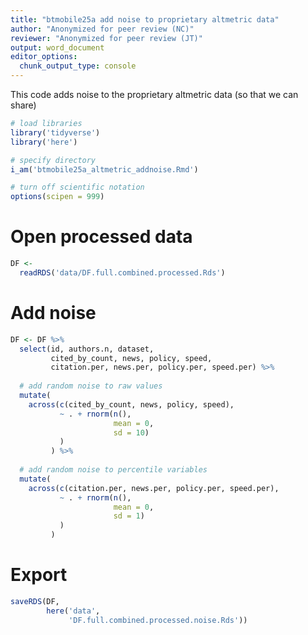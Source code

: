 ```yaml
---
title: "btmobile25a add noise to proprietary altmetric data"
author: "Anonymized for peer review (NC)"
reviewer: "Anonymized for peer review (JT)"
output: word_document
editor_options: 
  chunk_output_type: console
---
```


This code adds noise to the proprietary altmetric data (so that we can share)

```r
# load libraries
library('tidyverse')
library('here')

# specify directory
i_am('btmobile25a_altmetric_addnoise.Rmd')

# turn off scientific notation
options(scipen = 999)
```

# Open processed data
```r
DF <- 
  readRDS('data/DF.full.combined.processed.Rds')
```

# Add noise
```r
DF <- DF %>% 
  select(id, authors.n, dataset,
         cited_by_count, news, policy, speed,
         citation.per, news.per, policy.per, speed.per) %>% 
  
  # add random noise to raw values
  mutate(
    across(c(cited_by_count, news, policy, speed), 
           ~ . + rnorm(n(), 
                       mean = 0, 
                       sd = 10)
           )
         ) %>% 
  
  # add random noise to percentile variables
  mutate(
    across(c(citation.per, news.per, policy.per, speed.per), 
           ~ . + rnorm(n(), 
                       mean = 0, 
                       sd = 1)
           )
         )
```

# Export
```r
saveRDS(DF,
        here('data',
             'DF.full.combined.processed.noise.Rds'))
```

